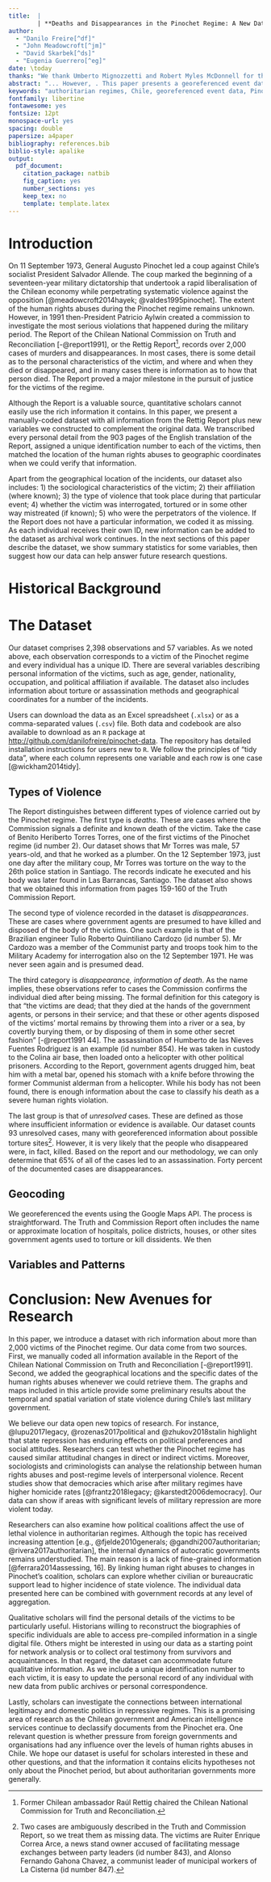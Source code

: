 ```yaml
---
title:  |
        | **Deaths and Disappearances in the Pinochet Regime: A New Dataset**
author: 
  - "Danilo Freire[^df]"
  - "John Meadowcroft[^jm]"
  - "David Skarbek[^ds]"
  - "Eugenia Guerrero[^eg]"
date: \today
thanks: "We thank Umberto Mignozzetti and Robert Myles McDonnell for their helpful comments. Data and replication information are available at [`http://github.com/danilofreire/pinochet-data`](http://github.com/danilofreire/pinochet-data)."
abstract: "... However, . This paper presents a georeferenced event dataset on "
keywords: "authoritarian regimes, Chile, georeferenced event data, Pinochet, truth commission"
fontfamily: libertine
fontawesome: yes
fontsize: 12pt
monospace-url: yes
spacing: double
papersize: a4paper
bibliography: references.bib
biblio-style: apalike
output:
  pdf_document:
    citation_package: natbib
    fig_caption: yes
    number_sections: yes
    keep_tex: no
    template: template.latex
---
```


# Introduction\label{sec:intro}

\setlength{\parindent}{1cm}
\setlength{\parskip}{0pt}

On 11 September 1973, General Augusto Pinochet led a coup against Chile's socialist President Salvador Allende. The coup marked the beginning of a seventeen-year military dictatorship that undertook a rapid liberalisation of the Chilean economy while perpetrating systematic violence against the opposition [@meadowcroft2014hayek; @valdes1995pinochet]. The extent of the human rights abuses during the Pinochet regime remains unknown. However, in 1991 then-President Patricio Aylwin created a commission to investigate the most serious violations that happened during the military period. The Report of the Chilean National Commission on Truth and Reconciliation [-@report1991], or the Rettig Report[^rettig], records over 2,000 cases of murders and disappearances. In most cases, there is some detail as to the personal characteristics of the victim, and where and when they died or disappeared, and in many cases there is information as to how that person died. The Report proved a major milestone in the pursuit of justice for the victims of the regime.

Although the Report is a valuable source, quantitative scholars cannot easily use the rich information it contains. In this paper, we present a manually-coded dataset with all information from the Rettig Report plus new variables we constructed to complement the original data. We transcribed every personal detail from the 903 pages of the English translation of the Report, assigned a unique identification number to each of the victims, then matched the location of the human rights abuses to geographic coordinates when we could verify that information.

Apart from the geographical location of the incidents, our dataset also includes: 1) the sociological characteristics of the victim; 2) their affiliation (where known); 3) the type of violence that took place during that particular event; 4) whether the victim was interrogated, tortured or in some other way mistreated (if known); 5) who were the perpetrators of the violence. If the Report does not have a particular information, we coded it as missing. As each individual receives their own ID, new information can be added to the dataset as archival work continues. In the next sections of this paper describe the dataset, we show summary statistics for some variables, then suggest how our data can help answer future research questions.

# Historical Background



# The Dataset

Our dataset comprises 2,398 observations and 57 variables. As we noted above, each observation corresponds to a victim of the Pinochet regime and every individual has a unique ID. There are several variables describing personal information of the victims, such as age, gender, nationality, occupation, and political affiliation if available. The dataset also includes information about torture or assassination methods and geographical coordinates for a number of the incidents.

Users can download the data as an Excel spreadsheet (`.xlsx`) or as a comma-separated values (`.csv`) file. Both data and codebook are also available to download as an `R` package at <http://github.com/danilofreire/pinochet-data>. The repository has detailed installation instructions for users new to `R`. We follow the principles of "tidy data", where each column represents one variable and each row is one case [@wickham2014tidy]. 

## Types of Violence

The Report distinguishes between different types of violence carried out by the Pinochet regime. The first type is _deaths_. These are cases where the Commission signals a definite and known death of the victim. Take the case of Benito Heriberto Torres Torres, one of the first victims of the Pinochet regime (id number 2). Our dataset shows that Mr Torres was male, 57 years-old, and that he worked as a plumber. On the 12 September 1973, just one day after the military coup, Mr Torres was torture on the way to the 26th police station in Santiago. The records indicate he executed and his body was later found in Las Barrancas, Santiago. The dataset also shows that we obtained this information from pages 159-160 of the Truth Commission Report. 

The second type of violence recorded in the dataset is _disappearances_. These are cases where government agents are presumed to have killed and disposed of the body of the victims. One such example is that of the Brazilian engineer Tulio Roberto Quintiliano Cardozo (id number 5). Mr Cardozo was a member of the Communist party and troops took him to the Military Academy for interrogation also on the 12 September 1971. He was never seen again and is presumed dead.  

The third category is _disappearance, information of death_. As the name implies, these observations refer to cases the Commission confirms the individual died after being missing. The formal definition for this category is that "the victims are dead; that they died at the hands of the government agents, or persons in their service; and that these or other agents disposed of the victims' mortal remains by throwing them into a river or a sea, by covertly burying them, or by disposing of them in some other secret fashion" [-@report1991 44]. The assassination of Humberto de las Nieves Fuentes Rodriguez is an example (id number 854). He was taken in custody to the Colina air base, then loaded onto a helicopter with other political prisoners. According to the Report, government agents drugged him, beat him with a metal bar, opened his stomach with a knife before throwing the former Communist alderman from a helicopter. While his body has not been found, there is enough information about the case to classify his death as a severe human rights violation.  

The last group is that of _unresolved_ cases. These are defined as those where insufficient information or evidence is available. Our dataset counts 93 unresolved cases, many with georeferenced information about possible torture sites[^ambiguous]. However, it is very likely that the people who disappeared were, in fact, killed. Based on the report and our methodology, we can only determine that 65% of all of the cases led to an assassination. Forty percent of the documented cases are disappearances.  




## Geocoding

We georeferenced the events using the Google Maps API. The process is straightforward. The Truth and Commission Report often includes the name or approximate location of hospitals, police districts, houses, or other sites government agents used to torture or kill dissidents. We then 

## Variables and Patterns

# Conclusion: New Avenues for Research

In this paper, we introduce a dataset with rich information about more than 2,000 victims of the Pinochet regime. Our data come from two sources. First, we manually coded all information available in the Report of the Chilean National Commission on Truth and Reconciliation [-@report1991]. Second, we added the geographical locations and the specific dates of the human rights abuses whenever we could retrieve them. The graphs and maps included in this article provide some preliminary results about the temporal and spatial variation of state violence during Chile's last military government.

We believe our data open new topics of research. For instance, @lupu2017legacy, @rozenas2017political and @zhukov2018stalin highlight that state repression has enduring effects on political preferences and social attitudes. Researchers can test whether the Pinochet regime has caused similar attitudinal changes in direct or indirect victims. Moreover, sociologists and criminologists can analyse the relationship between human rights abuses and post-regime levels of interpersonal violence. Recent studies show that democracies which arise after military regimes have higher homicide rates [@frantz2018legacy; @karstedt2006democracy]. Our data can show if areas with significant levels of military repression are more violent today.	

Researchers can also examine how political coalitions affect the use of lethal violence in authoritarian regimes. Although the topic has received increasing attention [e.g., @fjelde2010generals; @gandhi2007authoritarian; @rivera2017authoritarian], the internal dynamics of autocratic governments remains understudied. The main reason is a lack of fine-grained information [@ferrara2014assessing, 16]. By linking human right abuses to changes in Pinochet's coalition, scholars can explore whether civilian or bureaucratic support lead to higher incidence of state violence. The individual data presented here can be combined with government records at any level of aggregation. 

Qualitative scholars will find the personal details of the victims to be particularly useful. Historians willing to reconstruct the biographies of specific individuals are able to access pre-compiled information in a single digital file. Others might be interested in using our data as a starting point for network analysis or to collect oral testimony from survivors and acquaintances. In that regard, the dataset can accommodate future qualitative information. As we include a unique identification number to each victim, it is easy to update the personal record of any individual with new data from public archives or personal correspondence. 

Lastly, scholars can investigate the connections between international legitimacy and domestic politics in repressive regimes. This is a promising area of research as the Chilean government and American intelligence services continue to declassify documents from the Pinochet era. One relevant question is whether pressure from foreign governments and organisations had any influence over the levels of human rights abuses in Chile. We hope our dataset is useful for scholars interested in these and other questions, and that the information it contains elicits hypotheses not only about the Pinochet period, but about authoritarian governments more generally.

[^df]: Postdoctoral Research Fellow, The Political Theory Project, Brown University, 8 Fones Alley, Providence, RI 02912, [`danilofreire@gmail.com`](mailto:danilofreire@gmail.com), [`http://danilofreire.github.io`](http://danilofreire.github.io). Corresponding author.

[^jm]: Senior Lecturer in Public Policy, Department of Political Economy, King's College London, [`john.meadowcroft@kcl.ac.uk`](mailto:john.meadowcroft@kcl.ac.uk), [`http://johnmeadowcroft.net`](http://johnmeadowcroft.net).

[^ds]: Associate Professor, Department of Political Science and the Political Theory Project, Brown University, [`david_skarbek@brown.edu`](david_skarbek@brown.edu), [`http://davidskarbek.com`](http://davidskarbek.com).

[^eg]: Software Developer, Tempo UK.

[^rettig]: Former Chilean ambassador Raúl Rettig chaired the Chilean National Commission for Truth and Reconciliation. 

[^ambiguous]: Two cases are ambiguously described in the Truth and Commission Report, so we treat them as missing data. The victims are Ruiter Enrique Correa Arce, a news stand owner accused of facilitating message exchanges between party leaders (id number 843), and Alonso Fernando Gahona Chavez, a communist leader of municipal workers of La Cisterna (id number 847).


\newpage
\setlength{\parindent}{0cm}
\setlength{\parskip}{6pt}

